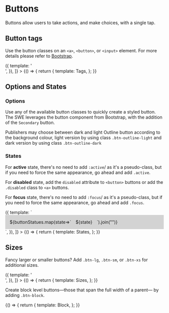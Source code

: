 


<Meta title="Components/UI/Button" />

# Buttons

Buttons allow users to take actions, and make choices, with a single tap.

## Button tags

Use the button classes on an `<a>`, `<button>`, or `<input>` element.
For more details please refer to [Bootstrap](https://getbootstrap.com/docs/3.4/css/#buttons-tags).

<Canvas withSource="open">
  <Story name="Tags"
    decorators={[
      () => ({
        template: '<div style="display:flex; gap:1em; align-items:center"><story /></div>',
      }),
    ]}
  >
    {() => {
      return {
        template: Tags,
      };
    }}
  </Story>
</Canvas>

## Options and States

### Options

Use any of the available button classes to quickly create a styled button.
The SWE leverages the button component from Bootstrap, with the addition of the `Secondary` button.

Publishers may choose between dark and light Outline button according to the background colour, light version by using class `.btn-outline-light` and dark version by using class `.btn-outline-dark`

### States

For **active** state, there's no need to add `:active`/ as it's a pseudo-class, but if you need to force the same appearance, go ahead and add `.active`.

For **disabled** state, add the `disabled` attribute to `<button>` buttons or add the `.disabled` class to `<a>` buttons.

For **focus** state, there's no need to add `:focus`/ as it's a pseudo-class, but if you need to force the same appearance, go ahead and add `.focus`.

<Canvas withSource="open">
  <Story name="States"
    decorators={[
      () => ({
        template: `
          <div style="display:grid; grid-template-columns: repeat(4, max-content); justify-items: start; gap: 1em; background-color: lightgrey; padding:1em">
            ${buttonStatues.map(state=>`<div>${state}</div>`).join("")}
            <story />
          </div>`,
      }),
    ]}
  >
    {() => {
      return {
        template: States,
      };
    }}
  </Story>
</Canvas>

## Sizes

Fancy larger or smaller buttons? Add `.btn-lg`, `.btn-sm`, or `.btn-xs` for additional sizes.

<Canvas withSource="open">
  <Story name="Sizes"
    decorators={[
      () => ({
        template: '<div style="display:flex; gap:1em; align-items:center"><story /></div>',
      }),
    ]}
  >
    {() => {
      return {
        template: Sizes,
      };
    }}
  </Story>
</Canvas>

Create block level buttons—those that span the full width of a parent— by adding `.btn-block`.

<Canvas withSource="open">
  <Story name="BlockSizes">
    {() => {
      return {
        template: Block,
      };
    }}
  </Story>
</Canvas>